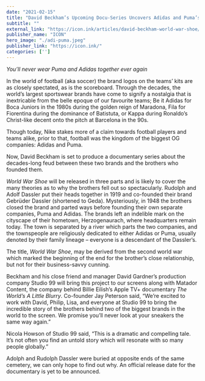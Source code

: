 ```yaml
---
date: "2021-02-15"
title: "David Beckham’s Upcoming Docu-Series Uncovers Adidas and Puma’s 40-Year Feud"
subtitle: ""
external_link: "https://icon.ink/articles/david-beckham-world-war-shoe/"
publisher_name: "ICON"
hero_image: "./adi-puma.jpeg"
publisher_link: "https://icon.ink/"
categories: ['']
---
```


*You’ll never wear Puma and Adidas together ever again*


In the world of football (aka soccer) the brand logos on the teams’ kits are as closely spectated, as is the scoreboard. Through the decades, the world’s largest sportswear brands have come to signify a nostalgia that is inextricable from the belle epoque of our favourite teams; Be it Adidas for Boca Juniors in the 1980s during the golden reign of Maradona, Fila for Fiorentina during the dominance of Batistuta, or Kappa during Ronaldo’s Christ-like decent onto the pitch at Barcelona in the 90s.

Though today, Nike stakes more of a claim towards football players and teams alike, prior to that, football was the kingdom of the biggest OG companies: Adidas and Puma.

Now, David Beckham is set to produce a documentary series about the decades-long feud between these two brands and the brothers who founded them.

*World War Shoe* will be released in three parts and is likely to cover the many theories as to why the brothers fell out so spectacularly. Rudolph and Adolf Dassler put their heads together in 1919 and co-founded their brand Gebrüder Dassler (shortened to Geda). Mysteriously, in 1948 the brothers closed the brand and parted ways before founding their own separate companies, Puma and Adidas. The brands left an indelible mark on the cityscape of their hometown, Herzogenaurach, where headquarters remain today. The town is separated by a river which parts the two companies, and the townspeople are religiously dedicated to either Adidas or Puma, usually denoted by their family lineage – everyone is a descendant of the Dassler’s.

The title, *World War Shoe*, may be derived from the second world war which marked the beginning of the end for the brother’s close relationship, but not for their business-savvy cunning.

Beckham and his close friend and manager David Gardner’s production company Studio 99 will bring this project to our screens along with Matador Content, the company behind Billie Eilish’s Apple TV+ documentary *The World’s A Little Blurry*. Co-founder Jay Peterson said, “We’re excited to work with David, Philip, Lisa, and everyone at Studio 99 to bring the incredible story of the brothers behind two of the biggest brands in the world to the screen. We promise you’ll never look at your sneakers the same way again.”

Nicola Howson of Studio 99 said, “This is a dramatic and compelling tale. It’s not often you find an untold story which will resonate with so many people globally.”

Adolph and Rudolph Dassler were buried at opposite ends of the same cemetery, we can only hope to find out why. An official release date for the documentary is yet to be announced.